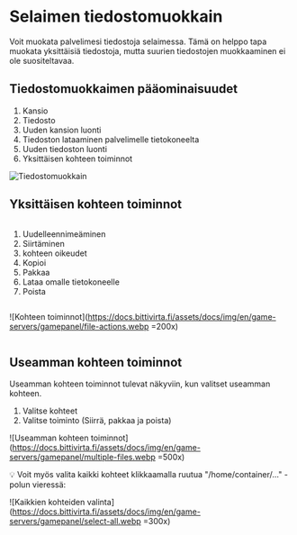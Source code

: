 # Selaimen tiedostomuokkain

Voit muokata palvelimesi tiedostoja selaimessa. Tämä on helppo tapa muokata
yksittäisiä tiedostoja, mutta suurien tiedostojen muokkaaminen ei ole
suositeltavaa.

## Tiedostomuokkaimen pääominaisuudet

1. Kansio
2. Tiedosto
3. Uuden kansion luonti
4. Tiedoston lataaminen palvelimelle tietokoneelta
5. Uuden tiedoston luonti
6. Yksittäisen kohteen toiminnot

![Tiedostomuokkain](https://docs.bittivirta.fi/assets/docs/img/en/game-servers/gamepanel/file-manager.webp)

## Yksittäisen kohteen toiminnot

<div style="display:flex;align-items:center;flex-wrap:wrap;">
<div style="margin-right:4rem;">

1. Uudelleennimeäminen
2. Siirtäminen
3. kohteen oikeudet
4. Kopioi
5. Pakkaa
6. Lataa omalle tietokoneelle
7. Poista

</div>

![Kohteen toiminnot](https://docs.bittivirta.fi/assets/docs/img/en/game-servers/gamepanel/file-actions.webp
=200x)

</div>

## Useamman kohteen toiminnot

Useamman kohteen toiminnot tulevat näkyviin, kun valitset useamman kohteen.

1. Valitse kohteet
2. Valitse toiminto (Siirrä, pakkaa ja poista)

![Useamman kohteen toiminnot](https://docs.bittivirta.fi/assets/docs/img/en/game-servers/gamepanel/multiple-files.webp
=500x)

:bulb: Voit myös valita kaikki kohteet klikkaamalla ruutua "/home/container/..."
-polun vieressä:

![Kaikkien kohteiden valinta](https://docs.bittivirta.fi/assets/docs/img/en/game-servers/gamepanel/select-all.webp
=300x)
